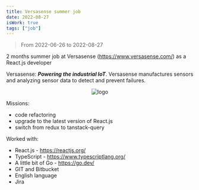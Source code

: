 ```yaml
---
title: Versasense summer job
date: 2022-08-27
isWork: true
tags: ["job"]
---
```


> From 2022-06-26 to 2022-08-27

2 months summer job at Versasense (https://www.versasense.com/) as a React.js developer

Versasense: ***Powering the industrial IoT***. Versasense manufactures sensors and analyzing sensor data to detect and prevent failures.


<div style="text-align: center">
    <Image src={logo} alt="logo" height={100}/>
</div>

Missions:

- code refactoring
- upgrade to the latest version of React.js
- switch from redux to tanstack-query

Worked with:

- React.js - https://reactjs.org/
- TypeScript - https://www.typescriptlang.org/
- A little bit of Go - https://go.dev/
- GIT and Bitbucket
- English language
- Jira



<MapPoints points={points} height={400} zoom={13} view={[50.879,4.700]}/>

